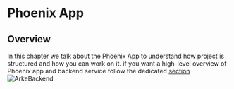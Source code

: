 
# Phoenix App

## Overview
In this chapter we talk about the Phoenix App to understand how project is structured and how you can work on it.
<Callout type="info">
  if you want a high-level overview of Phoenix app and backend service follow the dedicated [section](/docs/think-arke/architecture/backend)
</Callout>
![ArkeBackend](/architecture/architecture_backend_1.png)
